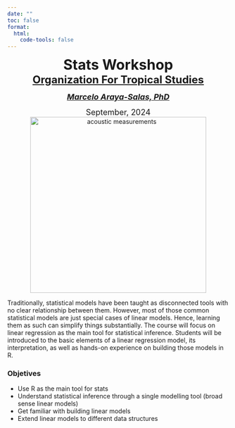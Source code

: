 ```yaml
---
date: ""
toc: false
format:
  html:
    code-tools: false
---
```


<center><font size="6"><b>Stats Workshop</b></font></center>

<center><font size="5"><b><a href="https://tropicalstudies.org/">Organization For Tropical Studies</a><br></b></font></center>

<i>

<center><font size="4"><b><a href="https://marce10.github.io/">Marcelo Araya-Salas, PhD</a><br></b></font></center>

</i>

<center><font size="4">September, 2024</font></center>

<center><img src="images/simpsons_paradox.gif" alt="acoustic measurements" width="400"/></center>

Traditionally, statistical models have been taught as disconnected tools with no clear relationship between them. However, most of those common statistical models are just special cases of linear models. Hence, learning them as such can simplify things substantially. The course will focus on linear regression as the main tool for statistical inference. Students will be introduced to the basic elements of a linear regression model, its interpretation, as well as hands-on experience on building those models in R.

::: {.alert .alert-info}
### Objetives {.unnumbered .unlisted}

-   Use R as the main tool for stats
-   Understand statistical inference through a single modelling tool (broad sense linear models)
-   Get familiar with building linear models
-   Extend linear models to different data structures
:::
